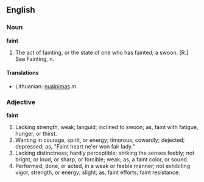 ==English==

===Noun===

'''faint'''

#The act of fainting, or the state of one who has fainted; a swoon. [R.] See Fainting, n.


====Translations====
*Lithuanian: [[nualpimas]] ''m''

===Adjective===

'''faint'''

#Lacking strength; weak; languid; inclined to swoon; as, faint with fatigue, hunger, or thirst.
#Wanting in courage, spirit, or energy; timorous; cowardly; dejected; depressed; as, "Faint heart ne'er won fair lady."
#Lacking distinctness; hardly perceptible; striking the senses feebly; not bright, or loud, or sharp, or forcible; weak; as, a faint color, or sound.
#Performed, done, or acted, in a weak or feeble manner; not exhibiting vigor, strength, or energy; slight; as, faint efforts; faint resistance.
